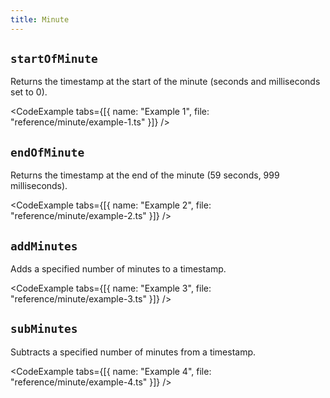 ```yaml
---
title: Minute
---
```


## `startOfMinute`

Returns the timestamp at the start of the minute (seconds and milliseconds set to 0).

<CodeExample tabs={[{ name: "Example 1", file: "reference/minute/example-1.ts" }]} />

<CodeExample file="reference/minute/startOfMinute.ts" title="startOfMinute" />

## `endOfMinute`

Returns the timestamp at the end of the minute (59 seconds, 999 milliseconds).

<CodeExample tabs={[{ name: "Example 2", file: "reference/minute/example-2.ts" }]} />

<CodeExample file="reference/minute/endOfMinute.ts" title="endOfMinute" />

## `addMinutes`

Adds a specified number of minutes to a timestamp.

<CodeExample tabs={[{ name: "Example 3", file: "reference/minute/example-3.ts" }]} />

<CodeExample file="reference/minute/addMinutes.ts" title="addMinutes" />

## `subMinutes`

Subtracts a specified number of minutes from a timestamp.

<CodeExample tabs={[{ name: "Example 4", file: "reference/minute/example-4.ts" }]} />

<CodeExample file="reference/minute/subMinutes.ts" title="subMinutes" />
